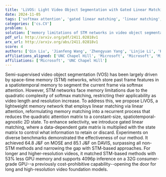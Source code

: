 ```yaml
---
title: 'LiVOS: Light Video Object Segmentation with Gated Linear Matching'
date: 2024-11-05
tags: ['softmax attention', 'gated linear matching', 'linear matching', 'spatiotemporal memory', 'quadratic complexity', 'semi-supervised video object segmentation', 'memory limitations', 'lightweight memory network', 'video benchmarks', 'space-time memory networks']
categories: ['cs.CV']
problem: L
solution: ['memory limitations of STM networks in video object segmentation']
pdf_url: http://arxiv.org/pdf/2411.02818v1
arx_url: http://arxiv.org/abs/2411.02818v1
score: 4
authors: ['Qin Liu', 'Jianfeng Wang', 'Zhengyuan Yang', 'Linjie Li', 'Kevin Lin', 'Marc Niethammer', 'Lijuan Wang']
affiliations_aligned: ['UNC Chapel Hill', 'Microsoft', 'Microsoft', 'Microsoft', 'Microsoft', 'UNC Chapel Hill', 'Microsoft']
affiliations: ['Microsoft', 'UNC Chapel Hill']
---
```



Semi-supervised video object segmentation (VOS) has been largely driven by space-time memory (STM) networks, which store past frame features in a spatiotemporal memory to segment the current frame via softmax attention. However, STM networks face memory limitations due to the quadratic complexity of softmax matching, restricting their applicability as video length and resolution increase. To address this, we propose LiVOS, a lightweight memory network that employs linear matching via linear attention, reformulating memory matching into a recurrent process that reduces the quadratic attention matrix to a constant-size, spatiotemporal-agnostic 2D state. To enhance selectivity, we introduce gated linear matching, where a data-dependent gate matrix is multiplied with the state matrix to control what information to retain or discard. Experiments on diverse benchmarks demonstrated the effectiveness of our method. It achieved 64.8 J&F on MOSE and 85.1 J&F on DAVIS, surpassing all non-STM methods and narrowing the gap with STM-based approaches. For longer and higher-resolution videos, it matched STM-based methods with 53% less GPU memory and supports 4096p inference on a 32G consumer-grade GPU--a previously cost-prohibitive capability--opening the door for long and high-resolution video foundation models.